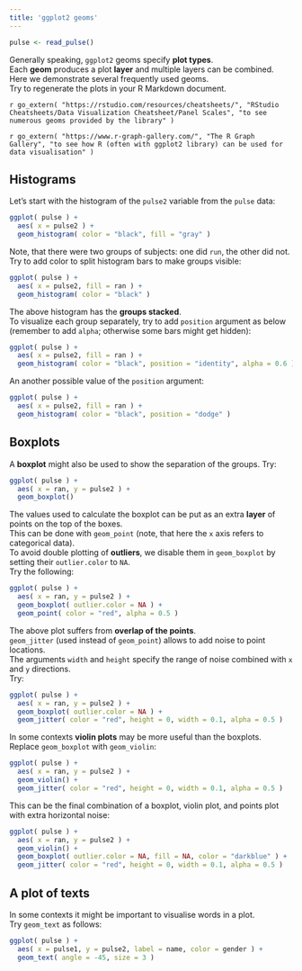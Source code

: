 ```yaml
---
title: 'ggplot2 geoms'
---
```


```r
pulse <- read_pulse() 
```

Generally speaking, `ggplot2` geoms specify **plot types**.  
Each **geom** produces a plot **layer** and multiple layers can be combined.  
Here we demonstrate several frequently used geoms.  
Try to regenerate the plots in your R Markdown document.

`r go_extern( "https://rstudio.com/resources/cheatsheets/", "RStudio Cheatsheets/Data Visualization Cheatsheet/Panel Scales", "to see numerous geoms provided by the library" )`

`r go_extern( "https://www.r-graph-gallery.com/", "The R Graph Gallery", "to see how R (often with ggplot2 library) can be used for data visualisation" )`

## Histograms

Let's start with the histogram of the `pulse2` variable from the `pulse` data:
```r
ggplot( pulse ) +
  aes( x = pulse2 ) +
  geom_histogram( color = "black", fill = "gray" )
```

Note, that there were two groups of subjects: one did `run`, the other did not.  
Try to add color to split histogram bars to make groups visible:
```r
ggplot( pulse ) +
  aes( x = pulse2, fill = ran ) +
  geom_histogram( color = "black" )
```

The above histogram has the **groups stacked**.  
To visualize each group separately, try to add `position` argument as below (remember to add `alpha`; otherwise some bars might get hidden):
```r
ggplot( pulse ) +
  aes( x = pulse2, fill = ran ) +
  geom_histogram( color = "black", position = "identity", alpha = 0.6 )
```

An another possible value of the `position` argument:
```r
ggplot( pulse ) +
  aes( x = pulse2, fill = ran ) +
  geom_histogram( color = "black", position = "dodge" )
```

## Boxplots

A **boxplot** might also be used to show the separation of the groups. Try:
```r
ggplot( pulse ) +
  aes( x = ran, y = pulse2 ) +
  geom_boxplot()
```

The values used to calculate the boxplot can be put as an extra **layer** of points on the top of the boxes.  
This can be done with `geom_point` (note, that here the `x` axis refers to categorical data).  
To avoid double plotting of **outliers**, we disable them in `geom_boxplot` by setting their `outlier.color` to `NA`.  
Try the following:
```r
ggplot( pulse ) +
  aes( x = ran, y = pulse2 ) +
  geom_boxplot( outlier.color = NA ) +
  geom_point( color = "red", alpha = 0.5 )
```

The above plot suffers from **overlap of the points**.  
`geom_jitter` (used instead of `geom_point`) allows to add noise to point locations.  
The arguments `width` and `height` specify the range of noise combined with `x` and `y` directions.  
Try:
```r
ggplot( pulse ) +
  aes( x = ran, y = pulse2 ) +
  geom_boxplot( outlier.color = NA ) +
  geom_jitter( color = "red", height = 0, width = 0.1, alpha = 0.5 )
```

In some contexts **violin plots** may be more useful than the boxplots.  
Replace `geom_boxplot` with `geom_violin`:
```r
ggplot( pulse ) +
  aes( x = ran, y = pulse2 ) +
  geom_violin() +
  geom_jitter( color = "red", height = 0, width = 0.1, alpha = 0.5 )
```

This can be the final combination of a boxplot, violin plot, and points plot with extra horizontal noise:
```r
ggplot( pulse ) +
  aes( x = ran, y = pulse2 ) +
  geom_violin() +
  geom_boxplot( outlier.color = NA, fill = NA, color = "darkblue" ) +
  geom_jitter( color = "red", height = 0, width = 0.1, alpha = 0.5 )
```

## A plot of texts

In some contexts it might be important to visualise words in a plot.  
Try `geom_text` as follows:
```r
ggplot( pulse ) +
  aes( x = pulse1, y = pulse2, label = name, color = gender ) +
  geom_text( angle = -45, size = 3 )
```
